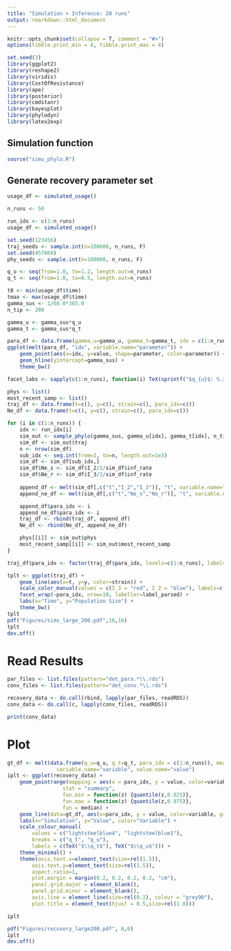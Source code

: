 ```yaml
---
title: "Simulation + Inference: 20 runs"
output: rmarkdown::html_document
---
```


```r
knitr::opts_chunk$set(collapse = T, comment = "#>")
options(tibble.print_min = 4, tibble.print_max = 4)
```

```r
set.seed(3)
library(ggplot2)
library(reshape2)
library(viridis)
library(CostOfResistance)
library(ape)
library(posterior)
library(cmdstanr)
library(bayesplot)
library(phylodyn)
library(latex2exp)
```

## Simulation function 
```r
source("simu_phylo.R")
```
## Generate recovery parameter set
```r
usage_df <- simulated_usage()

n_runs <- 50

run_idx <- c(1:n_runs)
usage_df <- simulated_usage()

set.seed(123456)
traj_seeds <- sample.int(n=100000, n_runs, F)
set.seed(457869)
phy_seeds <- sample.int(n=100000, n_runs, F)

q_u <- seq(from=1.0, to=1.2, length.out=n_runs)
q_t <- seq(from=1.0, to=0.5, length.out=n_runs)

t0 <- min(usage_df$time)
tmax <- max(usage_df$time)
gamma_sus <- 1/60.0*365.0
n_tip <- 200

gamma_u <- gamma_sus*q_u
gamma_t <- gamma_sus*q_t

para_df <- data.frame(gamma_u=gamma_u, gamma_t=gamma_t, idx = c(1:n_runs))
ggplot(melt(para_df, "idx", variable.name="parameter")) + 
    geom_point(aes(x=idx, y=value, shape=parameter, color=parameter)) +
    geom_hline(yintercept=gamma_sus) + 
    theme_bw()

facet_labs <- sapply(c(1:n_runs), function(i) TeX(sprintf("$q_{u}$: %.3f $q_{t}$: %.3f", q_u[i], q_t[i])))

phys <- list()
most_recent_samp <- list()
traj_df <- data.frame(t=c(), y=c(), strain=c(), para_idx=c())
Ne_df <- data.frame(t=c(), y=c(), strain=c(), para_idx=c())

for (i in c(1:n_runs)) {
    idx <- run_idx[i]
    sim_out <- sample_phylo(gamma_sus, gamma_u[idx], gamma_t[idx], n_tip, traj_seeds[idx], phy_seeds[idx])
    sim_df <- sim_out$traj
    n <- nrow(sim_df)
    sub_idx <- seq.int(from=1, to=n, length.out=1e3)
    sim_df <- sim_df[sub_idx,]
    sim_df$Ne_s <- sim_df$I_2/2/sim_df$inf_rate 
    sim_df$Ne_r <- sim_df$I_3/2/sim_df$inf_rate 
    
    append_df <- melt(sim_df[,c("t","I_2","I_3")], "t", variable.name="strain", value.name="y") 
    append_ne_df <- melt(sim_df[,c("t","Ne_s","Ne_r")], "t", variable.name="strain", value.name="y") 

    append_df$para_idx <- i
    append_ne_df$para_idx <- i
    traj_df <- rbind(traj_df, append_df)
    Ne_df <- rbind(Ne_df, append_ne_df)

    phys[[i]] <- sim_out$phys
    most_recent_samp[[i]] <- sim_out$most_recent_samp
}

traj_df$para_idx <- factor(traj_df$para_idx, levels=c(1:n_runs), labels=facet_labs)

tplt <- ggplot(traj_df) + 
    geom_line(aes(x=t, y=y, color=strain)) + 
    scale_color_manual(values = c(I_3 = "red", I_2 = "blue"), labels=c("Resistant", "Susceptible")) + 
    facet_wrap(~para_idx, nrow=10, labeller=label_parsed) +
    labs(x="Time", y="Population Size") +
    theme_bw()
tplt
pdf("Figures/sims_large_200.pdf",16,16)
tplt
dev.off()
```

# Read Results

```r
par_files <- list.files(pattern="det_para.*\\.rds")
conv_files <- list.files(pattern="det_conv.*\\.rds")

recovery_data <- do.call(rbind, lapply(par_files, readRDS))
conv_data <- do.call(c, lapply(conv_files, readRDS))
```

```r
print(conv_data)
```

# Plot
```r
gt_df <- melt(data.frame(q_u=q_u, q_t=q_t, para_idx = c(1:n_runs)), measure.vars=c("q_u", "q_t"), 
                variable.name="variable", value.name="value")
iplt <- ggplot(recovery_data) + 
    geom_pointrange(mapping = aes(x = para_idx, y = value, color=variable, group=variable),
                  stat = "summary",
                  fun.min = function(z) {quantile(z,0.025)},
                  fun.max = function(z) {quantile(z,0.975)},
                  fun = median) +
    geom_line(data=gt_df, aes(x=para_idx, y = value, color=variable, group=variable), linetype="longdash") +
    labs(x="Simulation", y="Value", color="Variable") +
    scale_colour_manual(
        values = c("lightsteelblue4", "lightsteelblue1"),
        breaks = c("q_t", "q_u"),
        labels = c(TeX("$\\q_t$"), TeX("$\\q_u$"))) +
    theme_minimal() +
    theme(axis.text.x=element_text(size=rel(1.5)),
        axis.text.y=element_text(size=rel(1.5)),
        aspect.ratio=1,
        plot.margin = margin(0.2, 0.2, 0.2, 0.2, "cm"),
        panel.grid.major = element_blank(), 
        panel.grid.minor = element_blank(),
        axis.line = element_line(size=rel(0.2), colour = "grey90"),
        plot.title = element_text(hjust = 0.5,size=rel(1.0)))

iplt

pdf("Figures/recovery_large200.pdf", 6,6)
iplt
dev.off()
```
